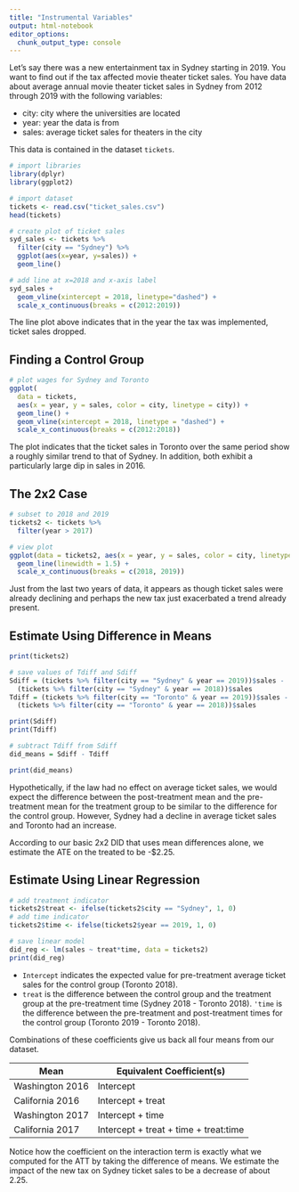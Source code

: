 ```yaml
---
title: "Instrumental Variables"
output: html-notebook
editor_options: 
  chunk_output_type: console
---
```


Let’s say there was a new entertainment tax in Sydney starting in 2019. You want to find out if the tax affected movie theater ticket sales. You have data about average annual movie theater ticket sales in Sydney from 2012 through 2019 with the following variables:

- city: city where the universities are located
- year: year the data is from
- sales: average ticket sales for theaters in the city

This data is contained in the dataset `tickets`.

```r
# import libraries
library(dplyr)
library(ggplot2)

# import dataset
tickets <- read.csv("ticket_sales.csv")
head(tickets)
```

```r
# create plot of ticket sales
syd_sales <- tickets %>% 
  filter(city == "Sydney") %>% 
  ggplot(aes(x=year, y=sales)) + 
  geom_line()

# add line at x=2018 and x-axis label
syd_sales + 
  geom_vline(xintercept = 2018, linetype="dashed") + 
  scale_x_continuous(breaks = c(2012:2019))
```

The line plot above indicates that in the year the tax was implemented, ticket sales dropped.

## Finding a Control Group

```r
# plot wages for Sydney and Toronto
ggplot(
  data = tickets,
  aes(x = year, y = sales, color = city, linetype = city)) +
  geom_line() +
  geom_vline(xintercept = 2018, linetype = "dashed") +
  scale_x_continuous(breaks = c(2012:2018))
```

The plot indicates that the ticket sales in Toronto over the same period show a roughly similar trend to that of Sydney. In addition, both exhibit a particularly large dip in sales in 2016.

## The 2x2 Case

```r
# subset to 2018 and 2019
tickets2 <- tickets %>% 
  filter(year > 2017)
```

```r
# view plot
ggplot(data = tickets2, aes(x = year, y = sales, color = city, linetype = city)) +
  geom_line(linewidth = 1.5) +
  scale_x_continuous(breaks = c(2018, 2019))
```

Just from the last two years of data, it appears as though ticket sales were already declining and perhaps the new tax just exacerbated a trend already present.

## Estimate Using Difference in Means

```r
print(tickets2)
```

```r
# save values of Tdiff and Sdiff
Sdiff = (tickets %>% filter(city == "Sydney" & year == 2019))$sales - 
  (tickets %>% filter(city == "Sydney" & year == 2018))$sales
Tdiff = (tickets %>% filter(city == "Toronto" & year == 2019))$sales - 
  (tickets %>% filter(city == "Toronto" & year == 2018))$sales

print(Sdiff)
print(Tdiff)

# subtract Tdiff from Sdiff
did_means = Sdiff - Tdiff

print(did_means)
```

Hypothetically, if the law had no effect on average ticket sales, we would expect the difference between the post-treatment mean and the pre-treatment mean for the treatment group to be similar to the difference for the control group. However, Sydney had a decline in average ticket sales and Toronto had an increase.

According to our basic 2x2 DID that uses mean differences alone, we estimate the ATE on the treated to be -$2.25.

## Estimate Using Linear Regression

```r
# add treatment indicator
tickets2$treat <- ifelse(tickets2$city == "Sydney", 1, 0)
# add time indicator
tickets2$time <- ifelse(tickets2$year == 2019, 1, 0)

# save linear model
did_reg <- lm(sales ~ treat*time, data = tickets2)
print(did_reg)
```

- `Intercept` indicates the expected value for pre-treatment average ticket sales for the control group (Toronto 2018).
- `treat` is the difference between the control group and the treatment group at the pre-treatment time (Sydney 2018 - Toronto 2018).
`'time` is the difference between the pre-treatment and post-treatment times for the control group (Toronto 2019 - Toronto 2018).

Combinations of these coefficients give us back all four means from our dataset.

| Mean            | Equivalent Coefficient(s)             |
| --------------- | ------------------------------------- |
| Washington 2016 | Intercept                             |
| California 2016 |	Intercept + treat                     |
| Washington 2017 |	Intercept + time                      |
| California 2017 |	Intercept + treat + time + treat:time |

Notice how the coefficient on the interaction term is exactly what we computed for the ATT by taking the difference of means. We estimate the impact of the new tax on Sydney ticket sales to be a decrease of about 2.25.
